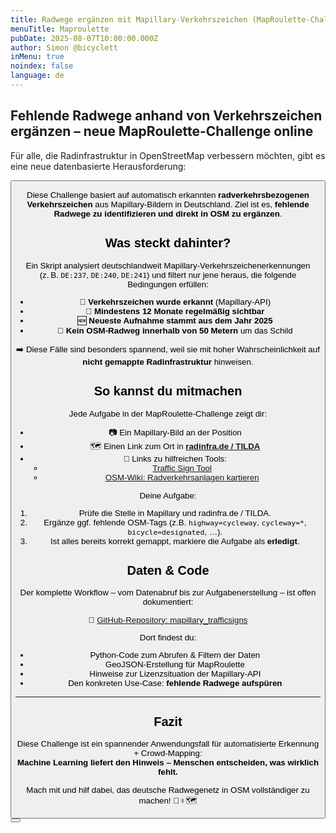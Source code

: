 ```yaml
---
title: Radwege ergänzen mit Mapillary-Verkehrszeichen (MapRoulette-Challenge)
menuTitle: Maproulette
pubDate: 2025-08-07T10:00:00.000Z
author: Simon @bicyclett
inMenu: true
noindex: false
language: de
---
```

## Fehlende Radwege anhand von Verkehrszeichen ergänzen – neue MapRoulette-Challenge online

Für alle, die Radinfrastruktur in OpenStreetMap verbessern möchten, gibt es eine neue datenbasierte Herausforderung:

<Button label="👉 MapRoulette Challenge öffnen" href="https://maproulette.org/browse/challenges/52916" />

Diese Challenge basiert auf automatisch erkannten **radverkehrsbezogenen Verkehrszeichen** aus Mapillary-Bildern in Deutschland. Ziel ist es, **fehlende Radwege zu identifizieren und direkt in OSM zu ergänzen**.

## Was steckt dahinter?

Ein Skript analysiert deutschlandweit Mapillary-Verkehrszeichenerkennungen (z. B. `DE:237`, `DE:240`, `DE:241`) und filtert nur jene heraus, die folgende Bedingungen erfüllen:

* 🛑 **Verkehrszeichen wurde erkannt** (Mapillary-API)
* 📆 **Mindestens 12 Monate regelmäßig sichtbar**
* 🆕 **Neueste Aufnahme stammt aus dem Jahr 2025**
* 🧭 **Kein OSM-Radweg innerhalb von 50 Metern** um das Schild

➡️ Diese Fälle sind besonders spannend, weil sie mit hoher Wahrscheinlichkeit auf **nicht gemappte Radinfrastruktur** hinweisen.

## So kannst du mitmachen

Jede Aufgabe in der MapRoulette-Challenge zeigt dir:

* 📷 Ein Mapillary-Bild an der Position
* 🗺️ Einen Link zum Ort in [**radinfra.de / TILDA**](https://radinfra.de)
* 🔗 Links zu hilfreichen Tools:
  * [Traffic Sign Tool](https://trafficsigns.osm-verkehrswende.org/)
  * [OSM-Wiki: Radverkehrsanlagen kartieren](https://wiki.openstreetmap.org/wiki/DE:Bicycle/Radverkehrsanlagen_kartieren)

Deine Aufgabe:

1. Prüfe die Stelle in Mapillary und radinfra.de / TILDA.
2. Ergänze ggf. fehlende OSM-Tags (z.B. `highway=cycleway`, `cycleway=*`, `bicycle=designated`, …).
3. Ist alles bereits korrekt gemappt, markiere die Aufgabe als **erledigt**.

## Daten & Code

Der komplette Workflow – vom Datenabruf bis zur Aufgabenerstellung – ist offen dokumentiert:

🔗 [GitHub-Repository: mapillary\_trafficsigns](https://github.com/vizsim/mapillary_trafficsigns)

Dort findest du:

* Python-Code zum Abrufen & Filtern der Daten
* GeoJSON-Erstellung für MapRoulette
* Hinweise zur Lizenzsituation der Mapillary-API
* Den konkreten Use-Case: **fehlende Radwege aufspüren**

---

## Fazit

Diese Challenge ist ein spannender Anwendungsfall für automatisierte Erkennung + Crowd-Mapping:\
**Machine Learning liefert den Hinweis – Menschen entscheiden, was wirklich fehlt.**

Mach mit und hilf dabei, das deutsche Radwegenetz in OSM vollständiger zu machen! 🚴‍♀️🗺️


<Button label="👉 MapRoulette Challenge öffnen" href="https://maproulette.org/browse/challenges/52916" />
